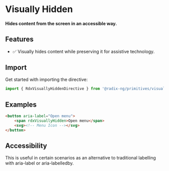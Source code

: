 
<Meta title="Utilities/Visually Hidden" />

# Visually Hidden

#### Hides content from the screen in an accessible way.

## Features

-   ✅ Visually hides content while preserving it for assistive technology.

## Import

Get started with importing the directive:

```typescript
import { RdxVisuallyHiddenDirective } from '@radix-ng/primitives/visually-hidden';
```

## Examples

```html
<button aria-label="Open menu">
    <span rdxVisuallyHidden>Open menu</span>
    <svg><!-- Menu Icon --></svg>
</button>
```

## Accessibility

This is useful in certain scenarios as an alternative to traditional labelling with aria-label or aria-labelledby.
